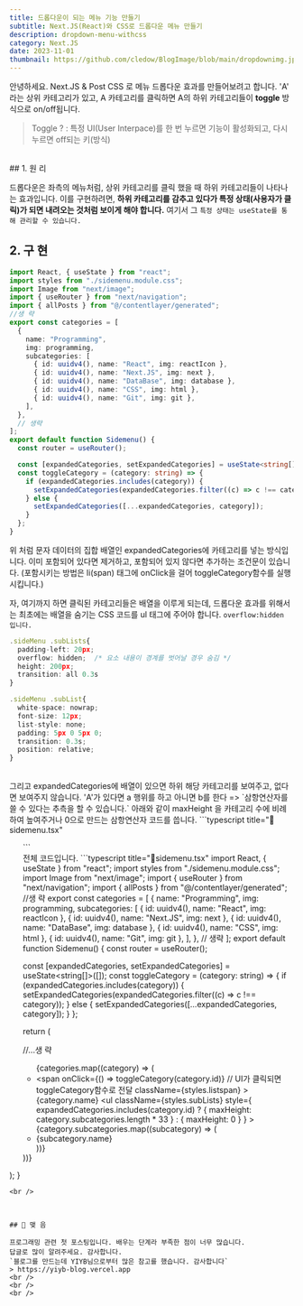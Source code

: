 ```yaml
---
title: 드롭다운이 되는 메뉴 기능 만들기
subtitle: Next.JS(React)와 CSS로 드롭다운 메뉴 만들기
description: dropdown-menu-withcss
category: Next.JS
date: 2023-11-01
thumbnail: https://github.com/cledow/BlogImage/blob/main/dropdownimg.jpg?raw=true
---
```


안녕하세요.  Next.JS & Post CSS 로 메뉴 드롭다운 효과를 만들어보려고 합니다.
'A' 라는 상위 카테고리가 있고, A 카테고리를 클릭하면 A의 하위 카테고리들이 **toggle** 방식으로 on/off됩니다.

> Toggle ?
> : 특정 UI(User Interpace)를 한 번 누르면 기능이 활성화되고, 다시 누르면 off되는 키(방식)
<br />
## 1. 원 리

드롭다운은 좌측의 메뉴처럼, 상위 카테고리를 클릭 했을 때 하위 카테고리들이 나타나는 효과입니다.
이를 구현하려면, **하위 카테고리를 감추고 있다가 특정 상태(사용자가 클릭)가 되면 내려오는 것처럼 보이게 해야 합니다.**
여기서 그 `특정 상태는 useState를 통해 관리할 수 있습니다.`

## 2. 구 현
```typescript title="📖sidemenu.tsx"
import React, { useState } from "react";
import styles from "./sidemenu.module.css";
import Image from "next/image";
import { useRouter } from "next/navigation";
import { allPosts } from "@/contentlayer/generated";
//생 략
export const categories = [
  {
    name: "Programming",
    img: programming,
    subcategories: [
      { id: uuidv4(), name: "React", img: reactIcon },
      { id: uuidv4(), name: "Next.JS", img: next },
      { id: uuidv4(), name: "DataBase", img: database },
      { id: uuidv4(), name: "CSS", img: html },
      { id: uuidv4(), name: "Git", img: git },
    ],
  },
  // 생략
];
export default function Sidemenu() {
  const router = useRouter();

  const [expandedCategories, setExpandedCategories] = useState<string[]>([]);
  const toggleCategory = (category: string) => {
    if (expandedCategories.includes(category)) {
      setExpandedCategories(expandedCategories.filter((c) => c !== category));
    } else {
      setExpandedCategories([...expandedCategories, category]);
    }
  };
}
```
위 처럼 문자 데이터의 집합 배열인 expandedCategories에 카테고리를 넣는 방식입니다.
이미 포함되어 있다면 제거하고, 포함되어 있지 않다면 추가하는 조건문이 있습니다.
(포함시키는 방법은 li(span) 태그에 onClick을 걸어 toggleCategory함수를 실행시킵니다.)

자, 여기까지 하면 클릭된 카테고리들은 배열을 이루게 되는데, 드롭다운 효과를 위해서는 
최초에는 배열을 숨기는 CSS 코드를 ul 태그에 주어야 합니다. `overflow:hidden 입니다.`
```typescript title="📖sidemenu.module.css"
.sideMenu .subLists{
  padding-left: 20px;
  overflow: hidden;  /* 요소 내용이 경계를 벗어날 경우 숨김 */
  height: 200px;    
  transition: all 0.3s
}

.sideMenu .subList{
  white-space: nowrap;
  font-size: 12px;
  list-style: none;
  padding: 5px 0 5px 0;
  transition: 0.3s; 
  position: relative;
}
```
<br />
그리고 expandedCategories에 배열이 있으면 하위 해당 카테고리를 보여주고,
없다면 보여주지 않습니다.
'A'가 있다면 a 행위를 하고 아니면 b를 한다 => `삼항연산자를 쓸 수 있다는 추측을 할 수 있습니다.`
아래와 같이 maxHeight 을 카테고리 수에 비례하여 높여주거나 0으로 만드는 삼항연산자 코드를 씁니다.
```typescript title="📖sidemenu.tsx"
<ul 
  className={styles.subLists}
  style={
    expandedCategories.includes(category.id)
      ? { maxHeight: category.subcategories.length * 33 }
      : { maxHeight: 0 } 💡💡
  }
>
```
<br />
전체 코드입니다.
```typescript title="📖sidemenu.tsx"
import React, { useState } from "react";
import styles from "./sidemenu.module.css";
import Image from "next/image";
import { useRouter } from "next/navigation";
import { allPosts } from "@/contentlayer/generated";
//생 략
export const categories = [
  {
    name: "Programming",
    img: programming,
    subcategories: [
      { id: uuidv4(), name: "React", img: reactIcon },
      { id: uuidv4(), name: "Next.JS", img: next },
      { id: uuidv4(), name: "DataBase", img: database },
      { id: uuidv4(), name: "CSS", img: html },
      { id: uuidv4(), name: "Git", img: git },
    ],
  },
  // 생략
];
export default function Sidemenu() {
  const router = useRouter();

  const [expandedCategories, setExpandedCategories] = useState<string[]>([]);
  const toggleCategory = (category: string) => {
    if (expandedCategories.includes(category)) {
      setExpandedCategories(expandedCategories.filter((c) => c !== category));
    } else {
      setExpandedCategories([...expandedCategories, category]);
    }
  };

   return (
    <nav className={styles.sideMenu}>
      <div className={styles.profile}>
        <Profile />
      </div>
      //...생 략
      <ul className={styles.lists}>
        {categories.map((category) => (
          <li key={category.id} className={styles.list}>
            <span
              onClick={() => toggleCategory(category.id)}  // UI가 클릭되면 toggleCategory함수로 전달
              className={styles.listspan}
            >
              {category.name}
            </span>
            <ul
              className={styles.subLists}
              style={
                expandedCategories.includes(category.id)
                  ? { maxHeight: category.subcategories.length * 33 }
                  : { maxHeight: 0 }
              }
            >
              {category.subcategories.map((subcategory) => (
                <li
                  key={subcategory.id}
                  className={styles.subList}
                >
                  <span className={styles.subListspan}>
                    {subcategory.name}
                  </span>
                </li>
              ))}
            </ul>
          </li>
        ))}
      </ul>
    </nav>
  );
}
```
<br />



## 🌿 맺 음

프로그래밍 관련 첫 포스팅입니다. 배우는 단계라 부족한 점이 너무 많습니다.
답글로 많이 알려주세요. 감사합니다.
`블로그를 만드는데 YIYB님으로부터 많은 참고를 했습니다. 감사합니다`
> https://yiyb-blog.vercel.app
<br />
<br />
<br />
